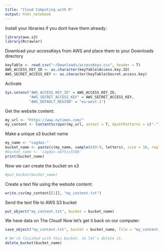 ```yaml
---
title: "Cloud Computing with R"
output: html_notebook
---
```


Install your libraries if you dont have them already:
```r
library(aws.s3)
library(Rcrawler)
```

Download your accessKeys from AWS and place them to your Downloads directory
```r
keyTable <- read.csv("~/Downloads/accessKeys.csv", header = T)
AWS_ACCESS_KEY_ID <- as.character(keyTable$Access.key.ID)
AWS_SECRET_ACCESS_KEY <- as.character(keyTable$Secret.access.key)
```

Activate
```r
Sys.setenv("AWS_ACCESS_KEY_ID" = AWS_ACCESS_KEY_ID,
           "AWS_SECRET_ACCESS_KEY" = AWS_SECRET_ACCESS_KEY,
           "AWS_DEFAULT_REGION" = "eu-west-1") 
```

Get the website content:
```r
my_url <- "https://www.nytimes.com/"
my_content <- ContentScraper(my_url, astext = T, XpathPatterns = c("."))

```

Make a unique s3 bucket name
```r
my_name <- "cagdas-"
bucket_name <- paste(c(my_name, sample(c(0:9, letters), size = 10, replace = TRUE)), collapse = "")
#bucket_name <- 'cagdas-abf5zi5508'
print(bucket_name)
```

Now we can create the bucket on s3
```r
#put_bucket(bucket_name)
```

Create a text file using the website content:
```r
write.csv(my_content[[1]], "my_content.txt")
```


Send the text file to AWS S3 bucket
```r
put_object("my_content.txt", bucket = bucket_name)
```

We have data on The Cloud! Now let's get it back on our computer:
```r
save_object("my_content.txt", bucket = bucket_name, file = "my_content_s3.txt")
```


```r
# We're finished with this bucket, so let's delete it.
delete_bucket(bucket_name)
```

